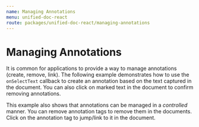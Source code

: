 ```yaml
---
name: Managing Annotations
menu: unified-doc-react
route: packages/unified-doc-react/managing-annotations
---
```



# Managing Annotations

It is common for applications to provide a way to manage annotations (create, remove, link).  The following example demonstrates how to use the `onSelectText` callback to create an annotation based on the text captured in the document.  You can also click on marked text in the document to confirm removing annotations.

This example also shows that annotations can be managed in a  *controlled* manner.  You can remove annotation tags to remove them in the documents.  Click on the annotation tag to jump/link to it in the document.

<ExampleManagingAnnotations />
